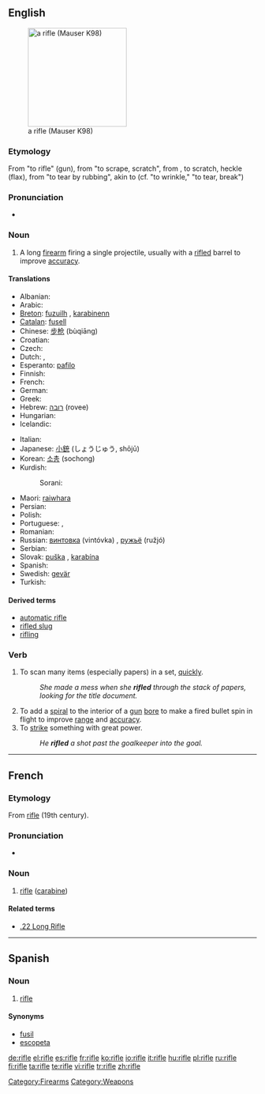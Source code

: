{{wikipedia}}
==English==
[[Image:FR8-01.jpg|thumb|right|200px|a rifle (Mauser K98)]]

===Etymology===
From {{etyl|fr}} {{term|rifler}} "to rifle" (gun), from {{etyl|fro}} {{term|rifler}} "to scrape, scratch", from {{etyl|gmh}} {{term|riffeln}}, to scratch, heckle (flax), from {{etyl|goh}} {{term|riffilon}} "to tear by rubbing", akin to {{term|ripple}} (cf. {{etyl|ang}} {{term|geriflian}} "to wrinkle," {{etyl|non}} {{term|rifa}} "to tear, break")

===Pronunciation===
* {{audio|en-us-rifle.ogg|Audio (US)}}

===Noun===
{{en-noun}}

# A long [[firearm]] firing a single projectile, usually with a [[rifled]] barrel to improve [[accuracy]].

====Translations====
{{trans-top|firearm with a rifled barrel}}
* Albanian: {{t-|sq|pushkë|f|xs=Albanian}}
* Arabic: {{Arab|[[بندقية]]}} {{IPAchar|(bunduqíya)}} {{f}}
* [[Breton]]: [[fuzuilh]] {{f}}, [[karabinenn]] {{f}}
* [[Catalan]]: [[fusell]] {{m}}
* Chinese: [[步枪]] (bùqiāng)
* Croatian: {{t-|hr|puška|f}}
* Czech: {{t-|cs|puška|f}}
* Dutch: {{t+|nl|geweer|n}}, {{t+|nl|karabijn|f}}
* Esperanto: [[pafilo]]
* Finnish: {{t+|fi|kivääri}}
* French: {{t+|fr|fusil|m}}
* German: {{t+|de|Gewehr|n}}
* Greek: {{t+|el|τουφέκι|n|tr=toufeki|sc=Grek}}
* Hebrew: [[רובה]] (rovee) {{m}}
* Hungarian: {{t+|hu|puska}}
* Icelandic: {{t-|is|riffill|m}}
{{trans-mid}}
* Italian: {{t-|it|fucile|m}}
* Japanese: [[小銃]] (しょうじゅう, shōjū)
* Korean: [[소총]] (sochong)
* Kurdish:
*: Sorani: {{t|ku|تفه‌نگ|tr=tfang|sc=KUchar}}
* Maori: [[raiwhara]]
* Persian: {{t-|fa|تفنگ|tr=tofang|sc=fa-Arab|xs=Persian}}
* Polish: {{t+|pl|karabin|m}}
* Portuguese: {{t+|pt|fuzil|m}}, {{t+|pt|espingarda|f}}
* Romanian: {{t-|ro|puşcă|f}}
* Russian: [[винтовка]] (vintóvka) {{f}}, [[ружьё]] (ružjó) {{n}}
* Serbian: {{t-|sr|puška|f}}
* Slovak: [[puška]] {{f}}, [[karabína]] {{f}}
* Spanish: {{t-|es|fusil|m}}
* Swedish: [[gevär]] {{n}}
* Turkish: {{t+|tr|tüfek}}
{{trans-bottom}}

====Derived terms====
* [[automatic rifle]]
* [[rifled slug]]
* [[rifling]]

===Verb===
{{en-verb|rifl|es}}

# To scan many items (especially papers) in a set, [[quickly]].
#: ''She made a mess when she '''rifled''' through the stack of papers, looking for the title document.''
# To add a [[spiral]] to the interior of a [[gun]] [[bore]] to make a fired bullet spin in flight to improve [[range]] and [[accuracy]].
# To [[strike]] something with great power.
#: ''He '''rifled''' a shot past the goalkeeper into the goal.''

[[Category:Firearms]]
[[Category:Weapons]]

----

==French==

===Etymology===
From {{AE.}} [[#English|rifle]] (19th century).

===Pronunciation===
* {{IPA|/ʁifl/|lang=fr}}

===Noun===
{{fr-noun|m}}

# [[rifle]] ([[carabine]])

====Related terms====
* [[.22 Long Rifle]]

----

==Spanish==

===Noun===
{{es-noun-m}}

# [[rifle#English|rifle]]

====Synonyms====
* [[fusil]]
* [[escopeta]]

[[de:rifle]]
[[el:rifle]]
[[es:rifle]]
[[fr:rifle]]
[[ko:rifle]]
[[io:rifle]]
[[it:rifle]]
[[hu:rifle]]
[[pl:rifle]]
[[ru:rifle]]
[[fi:rifle]]
[[ta:rifle]]
[[te:rifle]]
[[vi:rifle]]
[[tr:rifle]]
[[zh:rifle]]